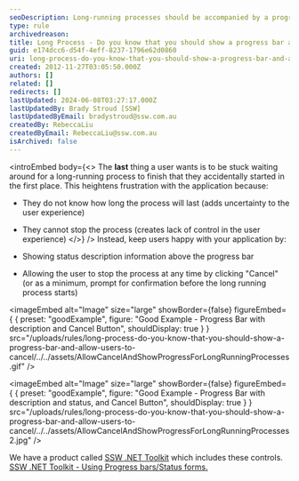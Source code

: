 ```yaml
---
seoDescription: Long-running processes should be accompanied by a progress bar and cancellation option to provide transparency and control for users.
type: rule
archivedreason:
title: Long Process - Do you know that you should show a progress bar and allow users to cancel?
guid: e174dcc6-d54f-4eff-8237-1796e62d0860
uri: long-process-do-you-know-that-you-should-show-a-progress-bar-and-allow-users-to-cancel
created: 2012-11-27T03:05:50.000Z
authors: []
related: []
redirects: []
lastUpdated: 2024-06-08T03:27:17.000Z
lastUpdatedBy: Brady Stroud [SSW]
lastUpdatedByEmail: bradystroud@ssw.com.au
createdBy: RebeccaLiu
createdByEmail: RebeccaLiu@ssw.com.au
isArchived: false
---
```


<introEmbed
  body={<>
The **last** thing a user wants is to be stuck waiting around for a long-running process to finish that they accidentally started in the first place. This heightens frustration with the application because:

- They do not know how long the process will last (adds uncertainty to the user experience)
- They cannot stop the process (creates lack of control in the user experience)
  </>}
/>
Instead, keep users happy with your application by:

- Showing status description information above the progress bar
- Allowing the user to stop the process at any time by clicking "Cancel" (or as a minimum, prompt for confirmation before the long running process starts)

<imageEmbed
  alt="Image"
  size="large"
  showBorder={false}
  figureEmbed={ {
    preset: "goodExample",
    figure: "Good Example - Progress Bar with description and Cancel Button",
    shouldDisplay: true
  } }
  src="/uploads/rules/long-process-do-you-know-that-you-should-show-a-progress-bar-and-allow-users-to-cancel/../../assets/AllowCancelAndShowProgressForLongRunningProcesses.gif"
/>

<imageEmbed
  alt="Image"
  size="large"
  showBorder={false}
  figureEmbed={ {
    preset: "goodExample",
    figure: "Good Example - Progress Bar with description and status, and Cancel Button",
    shouldDisplay: true
  } }
  src="/uploads/rules/long-process-do-you-know-that-you-should-show-a-progress-bar-and-allow-users-to-cancel/../../assets/AllowCancelAndShowProgressForLongRunningProcesses2.jpg"
/>

We have a product called [SSW .NET Toolkit](http://www.ssw.com.au/ssw/NETToolKit/) which includes these controls. [SSW .NET Toolkit - Using Progress bars/Status forms.](http://www.ssw.com.au/ssw/NETToolKit/08ProgressbarsStatusforms.aspx)
